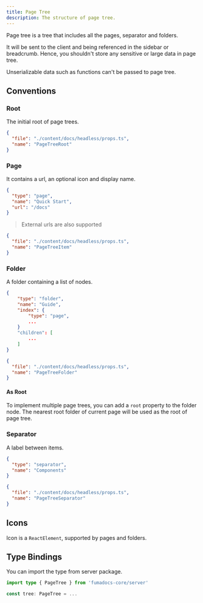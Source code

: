 ```yaml
---
title: Page Tree
description: The structure of page tree.
---
```


Page tree is a tree that includes all the pages, separator and folders.

It will be sent to the client and being referenced in the sidebar or breadcrumb.
Hence, you shouldn't store any sensitive or large data in page tree.

<Callout title="Note">
  Unserializable data such as functions can't be passed to page tree.
</Callout>

## Conventions

### Root

The initial root of page trees.

```json doc-gen:typescript
{
  "file": "./content/docs/headless/props.ts",
  "name": "PageTreeRoot"
}
```

### Page

It contains a url, an optional icon and display name.

```json
{
  "type": "page",
  "name": "Quick Start",
  "url": "/docs"
}
```

> External urls are also supported

```json doc-gen:typescript
{
  "file": "./content/docs/headless/props.ts",
  "name": "PageTreeItem"
}
```

### Folder

A folder containing a list of nodes.

```json
{
    "type": "folder",
    "name": "Guide",
    "index": {
        "type": "page",
        ...
    }
    "children": [
        ...
    ]
}
```

```json doc-gen:typescript
{
  "file": "./content/docs/headless/props.ts",
  "name": "PageTreeFolder"
}
```

#### As Root

To implement multiple page trees, you can add a `root` property to the folder node. The nearest root folder of current page will be used as the root of page tree.

### Separator

A label between items.

```json
{
  "type": "separator",
  "name": "Components"
}
```

```json doc-gen:typescript
{
  "file": "./content/docs/headless/props.ts",
  "name": "PageTreeSeparator"
}
```

## Icons

Icon is a `ReactElement`, supported by pages and folders.

## Type Bindings

You can import the type from server package.

```ts
import type { PageTree } from 'fumadocs-core/server'

const tree: PageTree = ...
```
